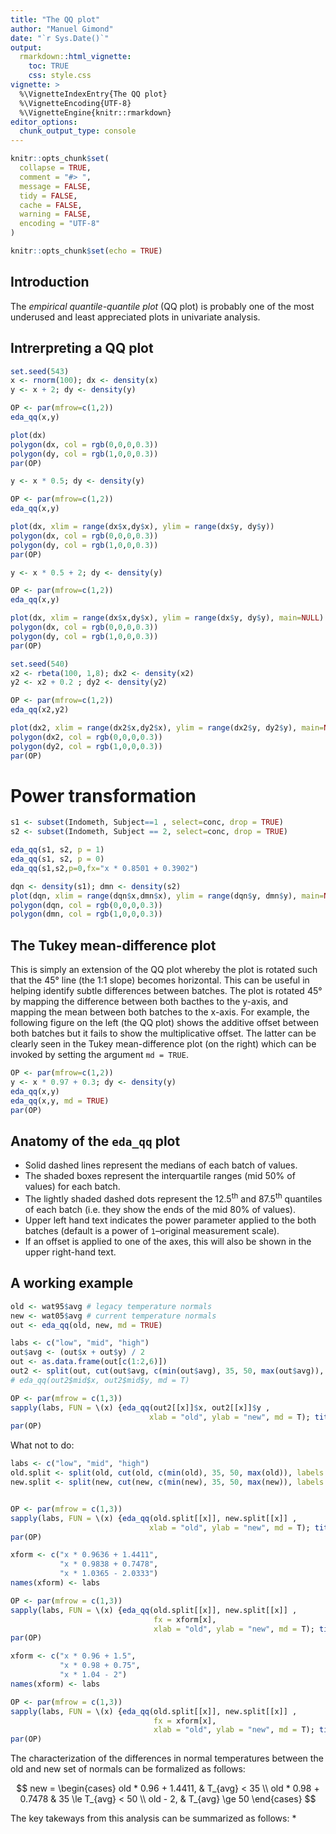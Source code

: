 ---
title: "The QQ plot"
author: "Manuel Gimond"
date: "`r Sys.Date()`"
output: 
  rmarkdown::html_vignette:
    toc: TRUE
    css: style.css
vignette: >
  %\VignetteIndexEntry{The QQ plot}
  %\VignetteEncoding{UTF-8}
  %\VignetteEngine{knitr::rmarkdown}
editor_options: 
  chunk_output_type: console
---

```{r setup, include = FALSE}
knitr::opts_chunk$set(
  collapse = TRUE,
  comment = "#> ",
  message = FALSE,
  tidy = FALSE,
  cache = FALSE,
  warning = FALSE,
  encoding = "UTF-8"
)
```

```{r setup, include=FALSE}
knitr::opts_chunk$set(echo = TRUE)
```

## Introduction

The *empirical quantile-quantile plot* (QQ plot) is probably one of the most underused and least appreciated plots in univariate analysis. 

## Intrerpreting a QQ plot

```{r}
set.seed(543)
x <- rnorm(100); dx <- density(x)
y <- x + 2; dy <- density(y)

OP <- par(mfrow=c(1,2))
eda_qq(x,y)

plot(dx)
polygon(dx, col = rgb(0,0,0,0.3))
polygon(dy, col = rgb(1,0,0,0.3))
par(OP)

```

```{r fig.height=2.5, fig.width = 6}
y <- x * 0.5; dy <- density(y)

OP <- par(mfrow=c(1,2))
eda_qq(x,y)

plot(dx, xlim = range(dx$x,dy$x), ylim = range(dx$y, dy$y))
polygon(dx, col = rgb(0,0,0,0.3))
polygon(dy, col = rgb(1,0,0,0.3))
par(OP)
```

```{r fig.height=2.5, fig.width = 6}
y <- x * 0.5 + 2; dy <- density(y)

OP <- par(mfrow=c(1,2))
eda_qq(x,y)

plot(dx, xlim = range(dx$x,dy$x), ylim = range(dx$y, dy$y), main=NULL)
polygon(dx, col = rgb(0,0,0,0.3))
polygon(dy, col = rgb(1,0,0,0.3))
par(OP)
```


```{r fig.height=2.5, fig.width = 6}
set.seed(540)
x2 <- rbeta(100, 1,8); dx2 <- density(x2)
y2 <- x2 + 0.2 ; dy2 <- density(y2)

OP <- par(mfrow=c(1,2))
eda_qq(x2,y2)

plot(dx2, xlim = range(dx2$x,dy2$x), ylim = range(dx2$y, dy2$y), main=NULL)
polygon(dx2, col = rgb(0,0,0,0.3))
polygon(dy2, col = rgb(1,0,0,0.3))
par(OP)
```

# Power transformation

```{r}
s1 <- subset(Indometh, Subject==1 , select=conc, drop = TRUE)
s2 <- subset(Indometh, Subject == 2, select=conc, drop = TRUE)
```

```{r}
eda_qq(s1, s2, p = 1)
eda_qq(s1, s2, p = 0)
eda_qq(s1,s2,p=0,fx="x * 0.8501 + 0.3902")
```

```{r}
dqn <- density(s1); dmn <- density(s2)
plot(dqn, xlim = range(dqn$x,dmn$x), ylim = range(dqn$y, dmn$y), main=NULL)
polygon(dqn, col = rgb(0,0,0,0.3))
polygon(dmn, col = rgb(1,0,0,0.3))
```

## The Tukey mean-difference plot

This is simply an extension of the QQ plot whereby the plot is rotated such that the 45&deg; line (the 1:1 slope) becomes horizontal. This can be useful in helping identify subtle differences between batches. The plot is rotated 45&deg; by mapping the difference between both bacthes to the y-axis, and mapping the mean between both batches to the x-axis. For example, the following figure on the left (the QQ plot) shows the additive offset between both batches but it fails to show the multiplicative offset. The latter can be clearly seen in the Tukey mean-difference plot (on the right) which can be invoked by setting the argument `md = TRUE`.

```{r fig.wdith = 6, fig.height=2.5, echo=3:4}
OP <- par(mfrow=c(1,2))
y <- x * 0.97 + 0.3; dy <- density(y)
eda_qq(x,y)
eda_qq(x,y, md = TRUE)
par(OP)
```

## Anatomy of the `eda_qq` plot

* Solid dashed lines represent the medians of each batch of values.
* The shaded boxes represent the interquartile ranges (mid 50% of values) for each batch.
* The lightly shaded dashed dots represent the 12.5^th^ and 87.5^th^ quantiles of each batch (i.e. they show the ends of the mid 80% of values).
* Upper left hand text indicates the power parameter applied to the both batches (default is a power of `1`--original measurement scale).
* If an offset is applied to one of the axes, this will also be shown in the upper right-hand text.



## A working example

```{r}
old <- wat95$avg # legacy temperature normals
new <- wat05$avg # current temperature normals
out <- eda_qq(old, new, md = TRUE)
```

```{r}
labs <- c("low", "mid", "high")
out$avg <- (out$x + out$y) / 2
out <- as.data.frame(out[c(1:2,6)])
out2 <- split(out, cut(out$avg, c(min(out$avg), 35, 50, max(out$avg)), labels = labs, include.lowest = TRUE))
# eda_qq(out2$mid$x, out2$mid$y, md = T)

OP <- par(mfrow = c(1,3))
sapply(labs, FUN = \(x) {eda_qq(out2[[x]]$x, out2[[x]]$y ,
                               xlab = "old", ylab = "new", md = T); title(x, line = 3, col.main = "orange")} )
par(OP)

```


What not to do:
```{r}
labs <- c("low", "mid", "high")
old.split <- split(old, cut(old, c(min(old), 35, 50, max(old)), labels = labs, include.lowest = TRUE))
new.split <- split(new, cut(new, c(min(new), 35, 50, max(new)), labels = labs, include.lowest = TRUE))


OP <- par(mfrow = c(1,3))
sapply(labs, FUN = \(x) {eda_qq(old.split[[x]], new.split[[x]] ,
                               xlab = "old", ylab = "new", md = T); title(x, line = 3, col.main = "orange")} )
par(OP)
```


```{r}
xform <- c("x * 0.9636 + 1.4411", 
           "x * 0.9838 + 0.7478",
           "x * 1.0365 - 2.0333")
names(xform) <- labs

OP <- par(mfrow = c(1,3))
sapply(labs, FUN = \(x) {eda_qq(old.split[[x]], new.split[[x]] , 
                                fx = xform[x],
                                xlab = "old", ylab = "new", md = T); title(x)} )
par(OP)
```

```{r}
xform <- c("x * 0.96 + 1.5", 
           "x * 0.98 + 0.75",
           "x * 1.04 - 2")
names(xform) <- labs

OP <- par(mfrow = c(1,3))
sapply(labs, FUN = \(x) {eda_qq(old.split[[x]], new.split[[x]] , 
                                fx = xform[x],
                                xlab = "old", ylab = "new", md = T); title(x, line = 2, col.main = "bisque")} )
par(OP)
```

The characterization of the differences in normal temperatures between the old and new set of normals can be formalized as follows: 

$$
new = \begin{cases}
old * 0.96 + 1.4411, &  T_{avg} < 35 \\
old * 0.98 + 0.7478 & 35 \le T_{avg} < 50  \\
old  - 2, & T_{avg} \ge 50
\end{cases}
$$


The key takeways from this analysis can be summarized as follows:
* 

